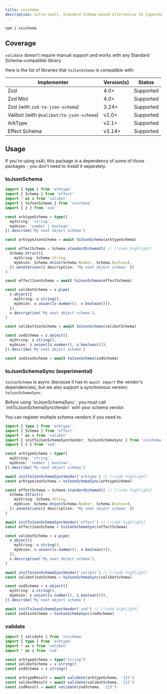 ```yaml
---
title: xsschema
description: extra-small, Standard Schema-based alternative to typeschema.
---
```



<PkgSizeBadge pkg="xsschema" />

```package-install
npm i xsschema
```

## Coverage

`validate` doesn't require manual support and works with any Standard Schema-compatible library.

Here is the list of libraries that `toJsonSchema` is compatible with:

| Implementer | Version(s) | Status |
|---|---|---|
| Zod | 4.0+ | Supported |
| Zod Mini | 4.0+ | Supported |
| Zod (with `zod-to-json-schema`) | 3.24+ | Supported |
| Valibot (with `@valibot/to-json-schema`) | v1.0+ | Supported |
| ArkType | v2.1+ | Supported |
| Effect Schema | v3.14+ | Supported |

## Usage

<Callout>
  If you're using xsAI, this package is a dependency of some of those packages - you don't need to install it separately.
</Callout>

### toJsonSchema

```ts twoslash
import { type } from 'arktype'
import { Schema } from 'effect'
import * as v from 'valibot'
import { toJsonSchema } from 'xsschema'
import { z } from 'zod'

const arktypeSchema = type({
  myString: 'string',
  myUnion: 'number | boolean',
}).describe('My neat object schema')

const arktypeJsonSchema = await toJsonSchema(arktypeSchema)

const effectSchema = Schema.standardSchemaV1( // [!code highlight]
  Schema.Struct({
    myString: Schema.String,
    myUnion: Schema.Union(Schema.Number, Schema.Boolean),
  }).annotations({ description: 'My neat object schema' })
)

const effectJsonSchema = await toJsonSchema(effectSchema)

const valibotSchema = v.pipe(
  v.object({
    myString: v.string(),
    myUnion: v.union([v.number(), v.boolean()]),
  }),
  v.description('My neat object schema'),
)

const valibotJsonSchema = await toJsonSchema(valibotSchema)

const zodSchema = z.object({
  myString: z.string(),
  myUnion: z.union([z.number(), z.boolean()]),
}).describe('My neat object schema')

const zodJsonSchema = await toJsonSchema(zodSchema)
```

### toJsonSchemaSync (experimental)

`toJsonSchema` is async (because it has to `await import` the vendor's dependencies), but we also support a synchronous version: `toJsonSchemaSync`.

<Callout type="important">
  Before using `toJsonSchemaSync`, you must call `initToJsonSchemaSyncVendor` with your schema vendor.
</Callout>

You can register multiple schema vendors if you need to.

```ts twoslash
import { type } from 'arktype'
import { Schema } from 'effect'
import * as v from 'valibot'
import { initToJsonSchemaSyncVendor, toJsonSchemaSync } from 'xsschema'
import { z } from 'zod'

const arktypeSchema = type({
  myString: 'string',
  myUnion: 'number | boolean',
}).describe('My neat object schema')

await initToJsonSchemaSyncVendor('arktype') // [!code highlight]
const arktypeJsonSchema = toJsonSchemaSync(arktypeSchema)

const effectSchema = Schema.standardSchemaV1( // [!code highlight]
  Schema.Struct({
    myString: Schema.String,
    myUnion: Schema.Union(Schema.Number, Schema.Boolean),
  }).annotations({ description: 'My neat object schema' })
)

await initToJsonSchemaSyncVendor('effect') // [!code highlight]
const effectJsonSchema = toJsonSchemaSync(effectSchema)

const valibotSchema = v.pipe(
  v.object({
    myString: v.string(),
    myUnion: v.union([v.number(), v.boolean()]),
  }),
  v.description('My neat object schema'),
)

await initToJsonSchemaSyncVendor('valibot') // [!code highlight]
const valibotJsonSchema = toJsonSchemaSync(valibotSchema)

const zodSchema = z.object({
  myString: z.string(),
  myUnion: z.union([z.number(), z.boolean()]),
}).describe('My neat object schema')

await initToJsonSchemaSyncVendor('zod') // [!code highlight]
const zodJsonSchema = toJsonSchemaSync(zodSchema)
```

### validate

```ts twoslash
import { validate } from 'xsschema'
import { type } from 'arktype'
import * as v from 'valibot'
import * as z from 'zod'

const arktypeSchema = type("string")
const valibotSchema = v.string()
const zodSchema = z.string()

const arktypeResult = await validate(arktypeSchema, '123')
const valibotResult = await validate(valibotSchema, '123')
const zodResult = await validate(zodSchema, '123')
```
